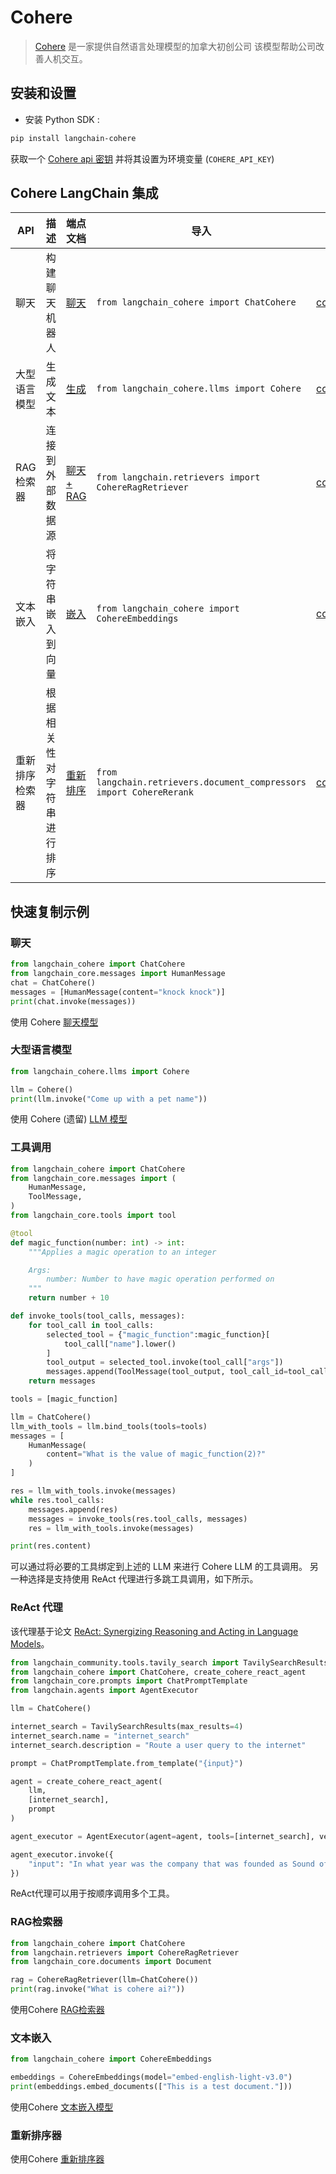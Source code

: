 # Cohere

>[Cohere](https://cohere.ai/about) 是一家提供自然语言处理模型的加拿大初创公司
> 该模型帮助公司改善人机交互。

## 安装和设置
- 安装 Python SDK :
```bash
pip install langchain-cohere
```

获取一个 [Cohere api 密钥](https://dashboard.cohere.ai/) 并将其设置为环境变量 (`COHERE_API_KEY`)

## Cohere LangChain 集成

|API|描述|端点文档|导入|示例用法|
|---|---|---|---|---|
|聊天|构建聊天机器人|[聊天](https://docs.cohere.com/reference/chat)|`from langchain_cohere import ChatCohere`|[cohere.ipynb](/docs/integrations/chat/cohere)|
|大型语言模型|生成文本|[生成](https://docs.cohere.com/reference/generate)|`from langchain_cohere.llms import Cohere`|[cohere.ipynb](/docs/integrations/llms/cohere)|
|RAG 检索器|连接到外部数据源|[聊天 + RAG](https://docs.cohere.com/reference/chat)|`from langchain.retrievers import CohereRagRetriever`|[cohere.ipynb](/docs/integrations/retrievers/cohere)|
|文本嵌入|将字符串嵌入到向量|[嵌入](https://docs.cohere.com/reference/embed)|`from langchain_cohere import CohereEmbeddings`|[cohere.ipynb](/docs/integrations/text_embedding/cohere)|
|重新排序检索器|根据相关性对字符串进行排序|[重新排序](https://docs.cohere.com/reference/rerank)|`from langchain.retrievers.document_compressors import CohereRerank`|[cohere.ipynb](/docs/integrations/retrievers/cohere-reranker)|

## 快速复制示例

### 聊天

```python
from langchain_cohere import ChatCohere
from langchain_core.messages import HumanMessage
chat = ChatCohere()
messages = [HumanMessage(content="knock knock")]
print(chat.invoke(messages))
```

使用 Cohere [聊天模型](/docs/integrations/chat/cohere)

### 大型语言模型


```python
from langchain_cohere.llms import Cohere

llm = Cohere()
print(llm.invoke("Come up with a pet name"))
```

使用 Cohere (遗留) [LLM 模型](/docs/integrations/llms/cohere)

### 工具调用
```python
from langchain_cohere import ChatCohere
from langchain_core.messages import (
    HumanMessage,
    ToolMessage,
)
from langchain_core.tools import tool

@tool
def magic_function(number: int) -> int:
    """Applies a magic operation to an integer

    Args:
        number: Number to have magic operation performed on
    """
    return number + 10

def invoke_tools(tool_calls, messages):
    for tool_call in tool_calls:
        selected_tool = {"magic_function":magic_function}[
            tool_call["name"].lower()
        ]
        tool_output = selected_tool.invoke(tool_call["args"])
        messages.append(ToolMessage(tool_output, tool_call_id=tool_call["id"]))
    return messages

tools = [magic_function]

llm = ChatCohere()
llm_with_tools = llm.bind_tools(tools=tools)
messages = [
    HumanMessage(
        content="What is the value of magic_function(2)?"
    )
]

res = llm_with_tools.invoke(messages)
while res.tool_calls:
    messages.append(res)
    messages = invoke_tools(res.tool_calls, messages)
    res = llm_with_tools.invoke(messages)

print(res.content)
```
可以通过将必要的工具绑定到上述的 LLM 来进行 Cohere LLM 的工具调用。
另一种选择是支持使用 ReAct 代理进行多跳工具调用，如下所示。

### ReAct 代理

该代理基于论文
[ReAct: Synergizing Reasoning and Acting in Language Models](https://arxiv.org/abs/2210.03629)。

```python
from langchain_community.tools.tavily_search import TavilySearchResults
from langchain_cohere import ChatCohere, create_cohere_react_agent
from langchain_core.prompts import ChatPromptTemplate
from langchain.agents import AgentExecutor

llm = ChatCohere()

internet_search = TavilySearchResults(max_results=4)
internet_search.name = "internet_search"
internet_search.description = "Route a user query to the internet"

prompt = ChatPromptTemplate.from_template("{input}")

agent = create_cohere_react_agent(
    llm,
    [internet_search],
    prompt
)

agent_executor = AgentExecutor(agent=agent, tools=[internet_search], verbose=True)

agent_executor.invoke({
    "input": "In what year was the company that was founded as Sound of Music added to the S&P 500?",
})
```
ReAct代理可以用于按顺序调用多个工具。

### RAG检索器

```python
from langchain_cohere import ChatCohere
from langchain.retrievers import CohereRagRetriever
from langchain_core.documents import Document

rag = CohereRagRetriever(llm=ChatCohere())
print(rag.invoke("What is cohere ai?"))
```

使用Cohere [RAG检索器](/docs/integrations/retrievers/cohere)

### 文本嵌入

```python
from langchain_cohere import CohereEmbeddings

embeddings = CohereEmbeddings(model="embed-english-light-v3.0")
print(embeddings.embed_documents(["This is a test document."]))
```

使用Cohere [文本嵌入模型](/docs/integrations/text_embedding/cohere)

### 重新排序器

使用Cohere [重新排序器](/docs/integrations/retrievers/cohere-reranker)
